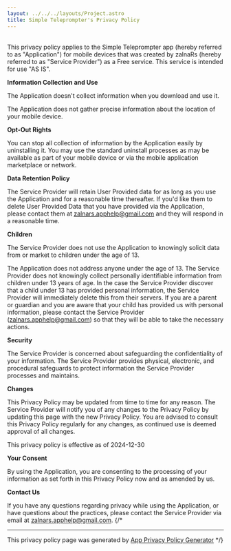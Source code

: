 ```yaml
---
layout: ../../../layouts/Project.astro
title: Simple Teleprompter's Privacy Policy
---
```


<br />

<div class="prose dark:prose-invert w-full">
This privacy policy applies to the Simple Teleprompter app (hereby referred to as "Application") for mobile devices that was created by zalnaRs (hereby referred to as "Service Provider") as a Free service. This service is intended for use "AS IS".

**Information Collection and Use**

The Application doesn't collect information when you download and use it.

The Application does not gather precise information about the location of your mobile device.

**Opt-Out Rights**

You can stop all collection of information by the Application easily by uninstalling it. You may use the standard uninstall processes as may be available as part of your mobile device or via the mobile application marketplace or network.

**Data Retention Policy**

The Service Provider will retain User Provided data for as long as you use the Application and for a reasonable time thereafter. If you'd like them to delete User Provided Data that you have provided via the Application, please contact them at zalnars.apphelp@gmail.com and they will respond in a reasonable time.

**Children**

The Service Provider does not use the Application to knowingly solicit data from or market to children under the age of 13.

The Application does not address anyone under the age of 13. The Service Provider does not knowingly collect personally identifiable information from children under 13 years of age. In the case the Service Provider discover that a child under 13 has provided personal information, the Service Provider will immediately delete this from their servers. If you are a parent or guardian and you are aware that your child has provided us with personal information, please contact the Service Provider (zalnars.apphelp@gmail.com) so that they will be able to take the necessary actions.

**Security**

The Service Provider is concerned about safeguarding the confidentiality of your information. The Service Provider provides physical, electronic, and procedural safeguards to protect information the Service Provider processes and maintains.

**Changes**

This Privacy Policy may be updated from time to time for any reason. The Service Provider will notify you of any changes to the Privacy Policy by updating this page with the new Privacy Policy. You are advised to consult this Privacy Policy regularly for any changes, as continued use is deemed approval of all changes.

This privacy policy is effective as of 2024-12-30

**Your Consent**

By using the Application, you are consenting to the processing of your information as set forth in this Privacy Policy now and as amended by us.

**Contact Us**

If you have any questions regarding privacy while using the Application, or have questions about the practices, please contact the Service Provider via email at zalnars.apphelp@gmail.com.
{/*
* * *

This privacy policy page was generated by [App Privacy Policy Generator](https://app-privacy-policy-generator.nisrulz.com/) */}
</div>